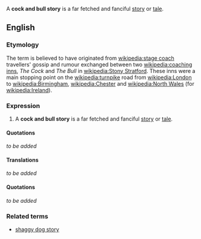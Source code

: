 A '''cock and bull story''' is a far fetched and fanciful [[story]] or [[tale]].

==English==

===Etymology===
The term is believed to have originated from [[wikipedia:stage coach]] travellers' gossip and rumour exchanged between two [[wikipedia:coaching inns]], ''The Cock'' and ''The Bull'' in [[wikipedia:Stony Stratford]].  These inns were a main stopping point on the [[wikipedia:turnpike]] road from [[wikipedia:London]] to [[wikipedia:Birmingham]], [[wikipedia:Chester]] and [[wikipedia:North Wales]] (for [[wikipedia:Ireland]]).

===Expression===
#A '''cock and bull story''' is a far fetched and fanciful [[story]] or [[tale]].


====Quotations====

''to be added''


====Translations====
''to be added''

====Quotations====
''to be added''

===Related terms===
*[[shaggy dog story]]